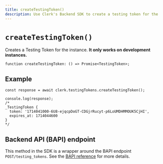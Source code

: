 ```yaml
---
title: createTestingToken()
description: Use Clerk's Backend SDK to create a testing token for the instance.
---
```


# `createTestingToken()`

Creates a Testing Token for the instance. **It only works on development instances.**

```tsx {{ prettier: false }}
function createTestingToken: () => Promise<TestingToken>;
```

## Example

```tsx {{ prettier: false }}
const response = await clerk.testingTokens.createTestingToken();

console.log(response);
/*
_TestingToken {
  token: '1714041000-6U8-ejqcpDoGT-CDGjrRucyt-p6LoUMDHMMOUK5CjHI',
  expires_at: 1714044600
}
*/
```

## Backend API (BAPI) endpoint

This method in the SDK is a wrapper around the BAPI endpoint `POST/testing_tokens`. See the [BAPI reference](/docs/reference/backend-api/tag/Testing-Tokens#operation/CreateTestingToken) for more details.
